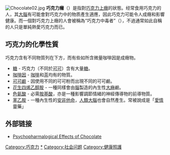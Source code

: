 {{unreferenced|time=2018-05-23T08:43:58+00:00}}
{{noteTA
|T=zh-hans:巧克力瘾;zh-hk:朱古力癮;zh-tw:巧克力癮;
|dt=大陸：巧克力瘾；台灣：巧克力癮；香港：朱古力癮

|1=zh-hans:巧克力;zh-hk:朱古力;zh-tw:巧克力;
|d1=大陸：巧克力；台灣：巧克力；香港：朱古力
}}
[[File:Chocolate02.jpg|thumb]]
'''巧克力癮'''（{{lang-en|Chocoholism}}）是指對[[巧克力|巧克力]][[上癮|上癮]]的狀態。经常食用巧克力的人，其[[大腦|大腦]]有可能會對巧克力中的物质產生適應，因此巧克力可能令人成癮和影響健康。而一個對巧克力上癮的人會被稱為“巧克力中毒者”（{{lang-en|Chocoholic}}），不過通常如此自稱的人只是單純熱愛巧克力而已。

==巧克力的化學性質==
巧克力含有不同物質列在下方，而有些如所含微量咖啡因是成癮物。
* [[糖|糖]] - 巧克力（不同於[[可可|可可]]）含有大量[[糖|糖]]。
* [[咖啡因|咖啡因]] - [[咖啡|咖啡]]和[[茶|茶]]均有的物質。
* [[可可鹼|可可鹼]] - 因使用不同的可可粉而出現不同的可可鹼。
* [[花生四烯乙醇胺|花生四烯乙醇胺]] - 一種同樣會由[[腦|腦]]製造的內生性[[大麻|大麻]]鹼。
* [[色氨酸|色氨酸]] - 必需[[胺基酸|胺基酸]]，亦是一種影響調節情緒的神經傳導物的前導物質。
* [[苯乙胺|苯乙胺]] - 一種內生性的[[安非他命|安非他命]]，[[人類|人類]][[大腦|大腦]]也會自然產生。常被說成是「[[愛情|愛情]]靈藥」

==外部链接==
*[http://www.chocolate.org/ Psychopharmalogical Effects of Chocolate] {{Wayback|url=http://www.chocolate.org/ |date=20210218065423 }}
 
{{food-stub}}

[[Category:巧克力|Category:巧克力]]
[[Category:成癮症|*]]
[[Category:社会问题|Category:社会问题]]
[[Category:健康照護|Category:健康照護]]